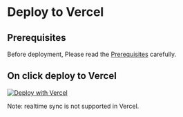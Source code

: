 # Deploy to Vercel

## Prerequisites

Before deployment, Please read the [Prerequisites](/self-hosted/prerequisites) carefully.

## On click deploy to Vercel

[![Deploy with Vercel](https://vercel.com/button)](https://vercel.com/new/clone?repository-url=https://github.com/penxio/penx&env=NEXTAUTH_SECRET,DATABASE_URL,REDIS_URL,SELF_HOSTED_CREDENTIALS&project-name=penx&repository-name=penx&root-directory=apps/web&install-command=pnpm%20install&build-command=cd%20../..%20&&%20npx%20turbo%20run%20build%20--filter=web...&ignore-command=npx%20turbo-ignore)

Note: realtime sync is not supported in Vercel.
